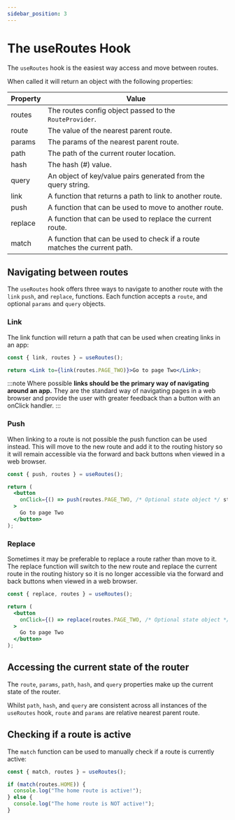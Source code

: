 ```yaml
---
sidebar_position: 3
---
```


# The useRoutes Hook

The `useRoutes` hook is the easiest way access and move between routes.

When called it will return an object with the following properties:

| Property | Value                                                                     |
| -------- | ------------------------------------------------------------------------- |
| routes   | The routes config object passed to the `RouteProvider`.                   |
| route    | The value of the nearest parent route.                                    |
| params   | The params of the nearest parent route.                                   |
| path     | The path of the current router location.                                  |
| hash     | The hash (#) value.                                                       |
| query    | An object of key/value pairs generated from the query string.             |
| link     | A function that returns a path to link to another route.                  |
| push     | A function that can be used to move to another route.                     |
| replace  | A function that can be used to replace the current route.                 |
| match    | A function that can be used to check if a route matches the current path. |

## Navigating between routes

The `useRoutes` hook offers three ways to navigate to another route with the `link` `push`, and `replace`, functions.
Each function accepts a `route`, and optional `params` and `query` objects.

### Link

The link function will return a path that can be used when creating links in an app:

```jsx
const { link, routes } = useRoutes();

return <Link to={link(routes.PAGE_TWO)}>Go to page Two</Link>;
```

:::note
Where possible **links should be the primary way of navigating around an app.**
They are the standard way of navigating pages in a web browser and provide the user with greater feedback than a button with an onClick handler.
:::

### Push

When linking to a route is not possible the push function can be used instead.
This will move to the new route and add it to the routing history so it will remain accessible via the forward and back buttons when viewed in a web browser.

```jsx
const { push, routes } = useRoutes();

return (
  <button
    onClick={() => push(routes.PAGE_TWO, /* Optional state object */ state)}
  >
    Go to page Two
  </button>
);
```

### Replace

Sometimes it may be preferable to replace a route rather than move to it.
The replace function will switch to the new route and replace the current route in the routing history so it is no longer accessible via the forward and back buttons when viewed in a web browser.

```jsx
const { replace, routes } = useRoutes();

return (
  <button
    onClick={() => replace(routes.PAGE_TWO, /* Optional state object */ state)}
  >
    Go to page Two
  </button>
);
```

## Accessing the current state of the router

The `route`, `params`, `path`, `hash`, and `query` properties make up the current state of the router.

Whilst `path`, `hash`, and `query` are consistent across all instances of the `useRoutes` hook, `route` and `params` are relative nearest parent route.

## Checking if a route is active

The `match` function can be used to manually check if a route is currently active:

```jsx
const { match, routes } = useRoutes();

if (match(routes.HOME)) {
  console.log("The home route is active!");
} else {
  console.log("The home route is NOT active!");
}
```
